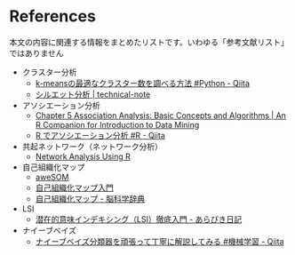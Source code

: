 # References {.unnumbered}

:::{.callout-note}
本文の内容に関連する情報をまとめたリストです。いわゆる「参考文献リスト」ではありません
:::

- クラスター分析
  - [k-meansの最適なクラスター数を調べる方法 #Python - Qiita](https://qiita.com/deaikei/items/11a10fde5bb47a2cf2c2)
  - [シルエット分析 | technical-note](https://hkawabata.github.io/technical-note/note/ML/Evaluation/silhouette-analysis.html)
- アソシエーション分析
  - [Chapter 5 Association Analysis: Basic Concepts and Algorithms | An R Companion for Introduction to Data Mining](https://mhahsler.github.io/Introduction_to_Data_Mining_R_Examples/book/association-analysis-basic-concepts-and-algorithms.html)
  - [R でアソシエーション分析 #R - Qiita](https://qiita.com/inumaru9n/items/b344e6ea1c63cc2467b5)
- 共起ネットワーク（ネットワーク分析）
  - [Network Analysis Using R](https://tsubasayamaguchi-jinrui.github.io/Network_Analysis_Using_R/)
- 自己組織化マップ
  - [aweSOM](https://cran.r-project.org/web/packages/aweSOM/vignettes/aweSOM.html)
  - [自己組織化マップ入門](https://www.brain.kyutech.ac.jp/~furukawa/data/som.html)
  - [自己組織化マップ - 脳科学辞典](https://bsd.neuroinf.jp/wiki/%E8%87%AA%E5%B7%B1%E7%B5%84%E7%B9%94%E5%8C%96%E3%83%9E%E3%83%83%E3%83%97)
- LSI
  - [潜在的意味インデキシング（LSI）徹底入門 - あらびき日記](https://abicky.net/2012/03/24/211818/)
- ナイーブベイズ
  - [ナイーブベイズ分類器を頑張って丁寧に解説してみる #機械学習 - Qiita](https://qiita.com/aflc/items/13fe52243c35d3b678b0)

